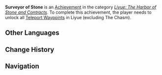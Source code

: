 {{Achievement Infobox
|title        = 
|id           = 80044
|order id     = 0044
|category     = Liyue: The Harbor of Stone and Contracts
|description  = Unlock all [[Teleport Waypoints]] in Liyue (The Chasm is counted separately).
|requirements = 
|primogems    = 5
|tracking     = 
|topic        = Teleport Waypoints
}}
'''Surveyor of Stone''' is an [[Achievement]] in the category ''[[Liyue: The Harbor of Stone and Contracts]]''. To complete this achievement, the player needs to unlock all [[Teleport Waypoints]] in Liyue (excluding The Chasm).
<!--
==Trivia==

==Video Guides==
{{EVT
|video1   = 
|caption1 = 
}}
-->
==Other Languages==
{{Other Languages|default_hidden=1
|en      = Surveyor of Stone
|zhs     = 尽览群岩
|zhs_rm  = Jǐn Lǎn Qún Yán
|zht     = 盡覽群岩
|zht_rm  = Jǐn Lǎn Qún Yán
|ja      = 一望岩群
|ja_rm   = Ichibou Iwamura{{Assumed}}
|ko      = 바위 감상
|ko_rm   = 
|es      = Observador de piedras
|fr      = Rochers à perte de vue
|ru      = Взгляд сквозь камень
|th      = ผู้สำรวจแนวหิน
|th_rm   = 
|vi      = Ngắm nhìn muôn ngàn núi đá
|de      = Gestein, soweit das Auge reicht
|id      = Peninjau Bebatuan
|pt      = Observador das Pedras
}}

==Change History==
{{Change History|1.0}}
<!--
==References==
{{Reflist}}
-->
==Navigation==
{{Achievement Navbox|Liyue: The Harbor of Stone and Contracts}}